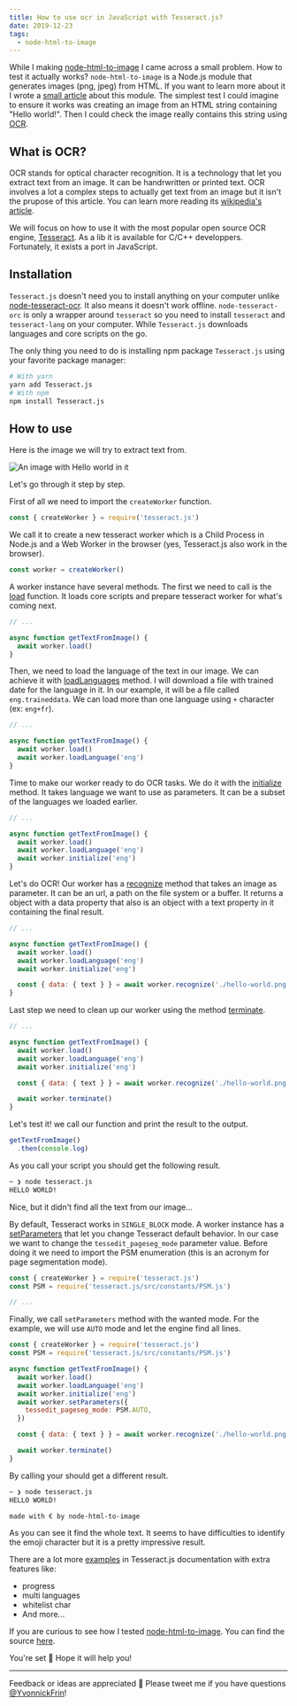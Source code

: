 ```yaml
---
title: How to use ocr in JavaScript with Tesseract.js?
date: 2019-12-23
tags:
  - node-html-to-image
---
```


While I making [node-html-to-image](https://github.com/frinyvonnick/node-html-to-image) I came across a small problem. How to test it actually works? `node-html-to-image` is a Node.js module that generates images (png, jpeg) from HTML. If you want to learn more about it I wrote a [small article](/node-html-to-image) about this module. The simplest test I could imagine to ensure it works was creating an image from an HTML string containing "Hello world!". Then I could check the image really contains this string using [OCR](https://en.wikipedia.org/wiki/Optical_character_recognition).

## What is OCR?

OCR stands for optical character recognition. It is a technology that let you extract text from an image. It can be handrwritten or printed text. OCR involves a lot a complex steps to actually get text from an image but it isn't the prupose of this article. You can learn more reading its [wikipedia's article](https://en.wikipedia.org/wiki/Optical_character_recognition).

We will focus on how to use it with the most popular open source OCR engine, [Tesseract](https://github.com/tesseract-ocr/tesseract). As a lib it is available for C/C++ developpers. Fortunately, it exists a port in JavaScript.

## Installation

`Tesseract.js` doesn't need you to install anything on your computer unlike [node-tesseract-ocr](https://github.com/zapolnoch/node-tesseract-ocr). It also means it doesn't work offline. `node-tesseract-orc` is only a wrapper around `tesseract` so you need to install `tesseract` and `tesseract-lang` on your computer. While `Tesseract.js` downloads languages and core scripts on the go.

The only thing you need to do is installing npm package `Tesseract.js` using your favorite package manager:

```sh
# With yarn
yarn add Tesseract.js
# With npm
npm install Tesseract.js
```

## How to use

Here is the image we will try to extract text from.

![An image with Hello world in it](/images/hello-world.png)

Let's go through it step by step.

First of all we need to import the `createWorker` function.

```js
const { createWorker } = require('tesseract.js')
```

We call it to create a new tesseract worker which is a Child Process in Node.js and a Web Worker in the browser (yes, Tesseract.js also work in the browser).  

```js
const worker = createWorker()
```

A worker instance have several methods. The first we need to call is the [load](https://github.com/naptha/tesseract.js/blob/master/docs/api.md#workerloadjobid-promise) function. It loads core scripts and prepare tesseract worker for what's coming next.

```js
// ...

async function getTextFromImage() {
  await worker.load()
}
```

Then, we need to load the language of the text in our image. We can achieve it with [loadLanguages](https://github.com/naptha/tesseract.js/blob/master/docs/api.md#workerloadlanguagelangs-jobid-promise) method. I will download a file with trained date for the language in it. In our example, it will be a file called `eng.traineddata`. We can load more than one language using `+` character (ex: `eng+fr`).

```js
// ...

async function getTextFromImage() {
  await worker.load()
  await worker.loadLanguage('eng')
}
```

Time to make our worker ready to do OCR tasks. We do it with the [initialize](https://github.com/naptha/tesseract.js/blob/master/docs/api.md#workerinitializelangs-oem-jobid-promise) method. It takes language we want to use as parameters. It can be a subset of the languages we loaded earlier.

```js
// ...

async function getTextFromImage() {
  await worker.load()
  await worker.loadLanguage('eng')
  await worker.initialize('eng')
}
```

Let's do OCR! Our worker has a [recognize](https://github.com/naptha/tesseract.js/blob/master/docs/api.md#workerrecognizeimage-options-jobid-promise) method that takes an image as parameter. It can be an url, a path on the file system or a buffer. It returns a object with a data property that also is an object with a text property in it containing the final result.

```js
// ...

async function getTextFromImage() {
  await worker.load()
  await worker.loadLanguage('eng')
  await worker.initialize('eng')

  const { data: { text } } = await worker.recognize('./hello-world.png');
}
```

Last step we need to clean up our worker using the method [terminate](https://github.com/naptha/tesseract.js/blob/master/docs/api.md#workerterminatejobid-promise).

```js
// ...

async function getTextFromImage() {
  await worker.load()
  await worker.loadLanguage('eng')
  await worker.initialize('eng')

  const { data: { text } } = await worker.recognize('./hello-world.png');

  await worker.terminate()
}
```

Let's test it! we call our function and print the result to the output.

```js
getTextFromImage()
  .then(console.log)
```

As you call your script you should get the following result.

```sh
~ ❯ node tesseract.js                                                                                                                                                   ⏎
HELLO WORLD!
```

Nice, but it didn't find all the text from our image... 

By default, Tesseract works in `SINGLE_BLOCK` mode. A worker instance has a [setParameters](https://github.com/naptha/tesseract.js/blob/master/docs/api.md#workersetparametersparams-jobid-promise) that let you change Tesseract default behavior. In our case we want to change the `tessedit_pageseg_mode` parameter value. Before doing it we need to import the PSM enumeration (this is an acronym for page segmentation mode).

```js
const { createWorker } = require('tesseract.js')
const PSM = require('tesseract.js/src/constants/PSM.js')

// ...
```

Finally, we call `setParameters` method with the wanted mode. For the example, we will use `AUTO` mode and let the engine find all lines.

```js
const { createWorker } = require('tesseract.js')
const PSM = require('tesseract.js/src/constants/PSM.js')

async function getTextFromImage() {
  await worker.load()
  await worker.loadLanguage('eng')
  await worker.initialize('eng')
  await worker.setParameters({
    tessedit_pageseg_mode: PSM.AUTO,
  })

  const { data: { text } } = await worker.recognize('./hello-world.png');

  await worker.terminate()
}
```

By calling your should get a different result.

```sh
~ ❯ node tesseract.js                                                                                                                                                   ⏎
HELLO WORLD!

made with € by node-html-to-image
```

As you can see it find the whole text. It seems to have difficulties to identify the emoji character but it is a pretty impressive result.

There are a lot more [examples](https://github.com/naptha/tesseract.js/blob/master/docs/examples.md) in Tesseract.js documentation with extra features like:

- progress
- multi languages
- whitelist char
- And more...

If you are curious to see how I tested [node-html-to-image](https://github.com/frinyvonnick/node-html-to-image). You can find the source [here](https://github.com/frinyvonnick/node-html-to-image/blob/master/src/index.spec.js).


You're set 🙌 Hope it will help you!

<hr/>

Feedback or ideas are appreciated 🙏 Please tweet me if you have questions [@YvonnickFrin](https://twitter.com/YvonnickFrin)!

